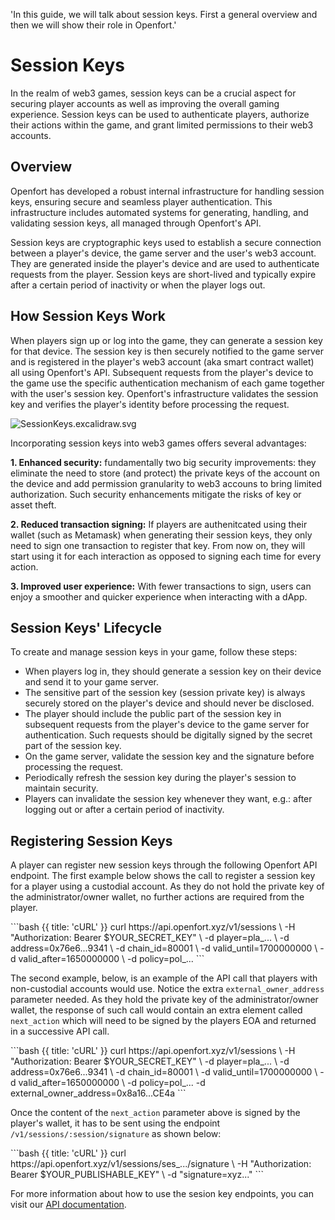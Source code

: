   'In this guide, we will talk about session keys. First a general overview and then we will show their role in Openfort.'

# Session Keys

In the realm of web3 games, session keys can be a crucial aspect for securing player accounts as well as improving the overall gaming experience. Session keys can be used to authenticate players, authorize their actions within the game, and grant limited permissions to their web3 accounts.

## Overview

Openfort has developed a robust internal infrastructure for handling session keys, ensuring secure and seamless player authentication. This infrastructure includes automated systems for generating, handling, and validating session keys, all managed through Openfort's API.

Session keys are cryptographic keys used to establish a secure connection between a player's device, the game server and the user's web3 account. They are generated inside the player's device and are used to authenticate requests from the player. Session keys are short-lived and typically expire after a certain period of inactivity or when the player logs out.

## How Session Keys Work

When players sign up or log into the game, they can generate a session key for that device. The session key is then securely notified to the game server and is registered in the player's web3 account (aka smart contract wallet) all using Openfort's API. Subsequent requests from the player's device to the game use the specific authentication mechanism of each game together with the user's session key. Openfort's infrastructure validates the session key and verifies the player's identity before processing the request.

![SessionKeys.excalidraw.svg](https://blog-cms.openfort.xyz/uploads/How_session_keys_work_1_aa70263ef3.svg)

Incorporating session keys into web3 games offers several advantages:

**1. Enhanced security:** fundamentally two big security improvements: they eliminate the need to store (and protect) the private keys of the account on the device and add permission granularity to web3 accouns to bring limited authorization. Such security enhancements mitigate the risks of key or asset theft.

**2. Reduced transaction signing:** If players are authenitcated using their wallet (such as Metamask) when generating their session keys, they only need to sign one transaction to register that key. From now on, they will start using it for each interaction as opposed to signing each time for every action.

**3. Improved user experience:** With fewer transactions to sign, users can enjoy a smoother and quicker experience when interacting with a dApp.


## Session Keys' Lifecycle

To create and manage session keys in your game, follow these steps:
- When players log in, they should generate a session key on their device and send it to your game server.
- The sensitive part of the session key (session private key) is always securely stored on the player's device and should never be disclosed.
- The player should include the public part of the session key in subsequent requests from the player's device to the game server for authentication. Such requests should be digitally signed by the secret part of the session key.
- On the game server, validate the session key and the signature before processing the request.
- Periodically refresh the session key during the player's session to maintain security.
- Players can invalidate the session key whenever they want, e.g.: after logging out or after a certain period of inactivity.

## Registering Session Keys

A player can register new session keys through the following Openfort API endpoint.
The first example below shows the call to register a session key for a player using a custodial account.
As they do not hold the private key of the administrator/owner wallet, no further actions are required from the player.

<CodeGroup title="Register a session key (custodial accounts)" tag="POST" label="/v1/sessions">
  ```bash {{ title: 'cURL' }}
    curl https://api.openfort.xyz/v1/sessions \
    -H "Authorization: Bearer $YOUR_SECRET_KEY" \
    -d player=pla_... \
    -d address=0x76e6...9341 \
    -d chain_id=80001 \
    -d valid_until=1700000000 \
    -d valid_after=1650000000 \
    -d policy=pol_...
  ```
</CodeGroup>

The second example, below, is an example of the API call that players with non-custodial accounts would use.
Notice the extra `external_owner_address` parameter needed.
As they hold the private key of the administrator/owner wallet, the response of such call would contain an extra
element called `next_action` which will need to be signed by the players EOA and returned in a successive API call.

<CodeGroup title="Request (non-custodial accounts)" tag="POST" label="/v1/sessions">
  ```bash {{ title: 'cURL' }}
    curl https://api.openfort.xyz/v1/sessions \
    -H "Authorization: Bearer $YOUR_SECRET_KEY" \
    -d player=pla_... \
    -d address=0x76e6...9341 \
    -d chain_id=80001 \
    -d valid_until=1700000000 \
    -d valid_after=1650000000 \
    -d policy=pol_...
    -d external_owner_address=0x8a16...CE4a
  ```
</CodeGroup>

Once the content of the `next_action` parameter above is signed by the player's wallet,
it has to be sent using the endpoint `/v1/sessions/:session/signature` as shown below:

<CodeGroup title="Request" tag="POST" label="/v1/sessions/:session/signature">
  ```bash {{ title: 'cURL' }}
    curl https://api.openfort.xyz/v1/sessions/ses_.../signature \
    -H "Authorization: Bearer $YOUR_PUBLISHABLE_KEY" \
    -d "signature=xyz..."
  ```
</CodeGroup>

For more information about how to use the sesion key endpoints, you can visit our [API documentation](https://www.openfort.xyz/docs/api/sessions).
